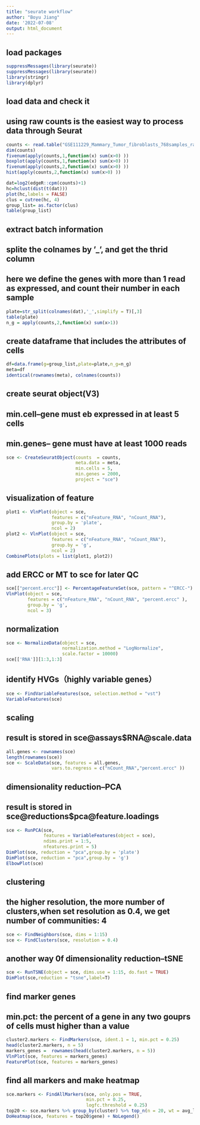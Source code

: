 ---
title: "seurate workflow"
author: "Boyu Jiang"
date: '2022-07-08'
output: html_document
---
## load packages

```{r}
suppressMessages(library(seurate))
suppressMessages(library(seurate))
library(stringr)
library(dplyr)
```

## load data and check it
## using raw counts is the easiest way to process data through Seurat
```{r}
counts <- read.table("GSE111229_Mammary_Tumor_fibroblasts_768samples_rawCounts.txt.gz")
dim(counts)
fivenum(apply(counts,1,function(x) sum(x>0) ))
boxplot(apply(counts,1,function(x) sum(x>0) ))
fivenum(apply(counts,2,function(x) sum(x>0) ))
hist(apply(counts,2,function(x) sum(x>0) ))

dat=log2(edgeR::cpm(counts)+1) 
hc=hclust(dist(t(dat)))  
plot(hc,labels = FALSE)  
clus = cutree(hc, 4) 
group_list= as.factor(clus) 
table(group_list) 
```

## extract batch information
## splite the colnames by '_', and get the thrid column
## here we define the genes with more than 1 read as expressed, and count their number in each sample
```{r}
plate=str_split(colnames(dat),'_',simplify = T)[,3]
table(plate)
n_g = apply(counts,2,function(x) sum(x>1))
```
## create dataframe that includes the attributes of cells
```{r}
df=data.frame(g=group_list,plate=plate,n_g=n_g)
meta=df
identical(rownames(meta), colnames(counts))
```
 
## create seurat object(V3)
## min.cell--gene must eb expressed in at least 5 cells
## min.genes-- gene must have at least 1000 reads
```{r}
sce <- CreateSeuratObject(counts  = counts,
                          meta.data = meta,
                          min.cells = 5,
                          min.genes = 2000, 
                          project = "sce")
```

## visualization of feature
```{r}
plot1 <- VlnPlot(object = sce,
                 features = c("nFeature_RNA", "nCount_RNA"),
                 group.by = 'plate',
                 ncol = 2)
plot2 <- VlnPlot(object = sce, 
                 features = c("nFeature_RNA", "nCount_RNA"), 
                 group.by = 'g',
                 ncol = 2)
CombinePlots(plots = list(plot1, plot2))
```

## add ERCC or MT to sce for later QC
```{r}
sce[["percent.ercc"]] <- PercentageFeatureSet(sce, pattern = "^ERCC-")
VlnPlot(object = sce, 
        features = c("nFeature_RNA", "nCount_RNA", "percent.ercc" ), 
        group.by = 'g',
        ncol = 3)
```
## normalization
```{r}
sce <- NormalizeData(object = sce,
                     normalization.method = "LogNormalize",
                     scale.factor = 10000)
sce[['RNA']][1:3,1:3]
```
## identify HVGs（highly variable genes）
```{r}
sce <- FindVariableFeatures(sce, selection.method = "vst")
VariableFeatures(sce)
```
## scaling 
## result is stored in sce@assays$RNA@scale.data
```{r}
all.genes <- rownames(sce)
length(rownames(sce))
sce <- ScaleData(sce, features = all.genes,
                 vars.to.regress = c("nCount_RNA","percent.ercc" ))
```


## dimensionality reduction--PCA
## result is stored in sce@reductions$pca@feature.loadings
```{r}
sce <- RunPCA(sce, 
              features = VariableFeatures(object = sce),
              ndims.print = 1:5, 
              nfeatures.print = 5)
DimPlot(sce, reduction = "pca",group.by = 'plate')
DimPlot(sce, reduction = "pca",group.by = 'g')
ElbowPlot(sce)
```
## clustering
## the higher resolution, the more number of clusters,when set resolution as 0.4, we get number of communities: 4
```{r}
sce <- FindNeighbors(sce, dims = 1:15)
sce <- FindClusters(sce, resolution = 0.4)
```

## another way 0f dimensionality reduction--tSNE
```{r}
sce <- RunTSNE(object = sce, dims.use = 1:15, do.fast = TRUE)
DimPlot(sce,reduction = "tsne",label=T)
```
## find marker genes
## min.pct: the percent of a gene in any two gouprs of cells must higher than a value
```{r}
cluster2.markers <- FindMarkers(sce, ident.1 = 1, min.pct = 0.25)
head(cluster2.markers, n = 5)
markers_genes =  rownames(head(cluster2.markers, n = 5))
VlnPlot(sce, features = markers_genes)
FeaturePlot(sce, features = markers_genes)
```

## find all markers and make heatmap
```{r}
sce.markers <- FindAllMarkers(sce, only.pos = TRUE, 
                              min.pct = 0.25, 
                              logfc.threshold = 0.25)
top20 <- sce.markers %>% group_by(cluster) %>% top_n(n = 20, wt = avg_log2FC)
DoHeatmap(sce, features = top20$gene) + NoLegend()
```

